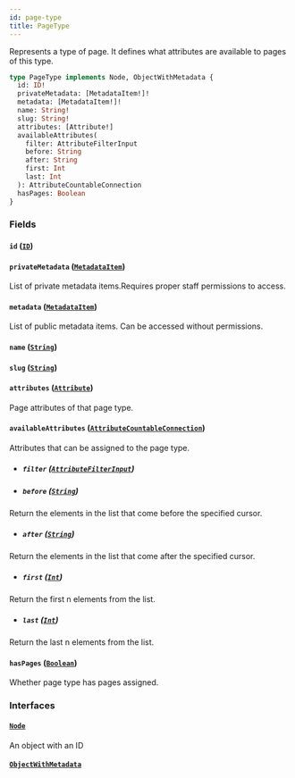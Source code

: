 ```yaml
---
id: page-type
title: PageType
---
```


Represents a type of page. It defines what attributes are available to pages of this type.

```graphql
type PageType implements Node, ObjectWithMetadata {
  id: ID!
  privateMetadata: [MetadataItem!]!
  metadata: [MetadataItem!]!
  name: String!
  slug: String!
  attributes: [Attribute!]
  availableAttributes(
    filter: AttributeFilterInput
    before: String
    after: String
    first: Int
    last: Int
  ): AttributeCountableConnection
  hasPages: Boolean
}
```

### Fields

#### `id` ([`ID`](../../../developer/api-reference/scalars/id))

#### `privateMetadata` ([`MetadataItem`](../../../developer/api-reference/objects/metadata-item))

List of private metadata items.Requires proper staff permissions to access.

#### `metadata` ([`MetadataItem`](../../../developer/api-reference/objects/metadata-item))

List of public metadata items. Can be accessed without permissions.

#### `name` ([`String`](../../../developer/api-reference/scalars/string))

#### `slug` ([`String`](../../../developer/api-reference/scalars/string))

#### `attributes` ([`Attribute`](../../../developer/api-reference/objects/attribute))

Page attributes of that page type.

#### `availableAttributes` ([`AttributeCountableConnection`](../../../developer/api-reference/objects/attribute-countable-connection))

Attributes that can be assigned to the page type.

- ##### `filter` ([`AttributeFilterInput`](../../../developer/api-reference/inputs/attribute-filter-input))

- ##### `before` ([`String`](../../../developer/api-reference/scalars/string))

Return the elements in the list that come before the specified cursor.

- ##### `after` ([`String`](../../../developer/api-reference/scalars/string))

Return the elements in the list that come after the specified cursor.

- ##### `first` ([`Int`](../../../developer/api-reference/scalars/int))

Return the first n elements from the list.

- ##### `last` ([`Int`](../../../developer/api-reference/scalars/int))

Return the last n elements from the list.

#### `hasPages` ([`Boolean`](../../../developer/api-reference/scalars/boolean))

Whether page type has pages assigned.

### Interfaces

#### [`Node`](../../../developer/api-reference/interfaces/node)

An object with an ID

#### [`ObjectWithMetadata`](../../../developer/api-reference/interfaces/object-with-metadata)
